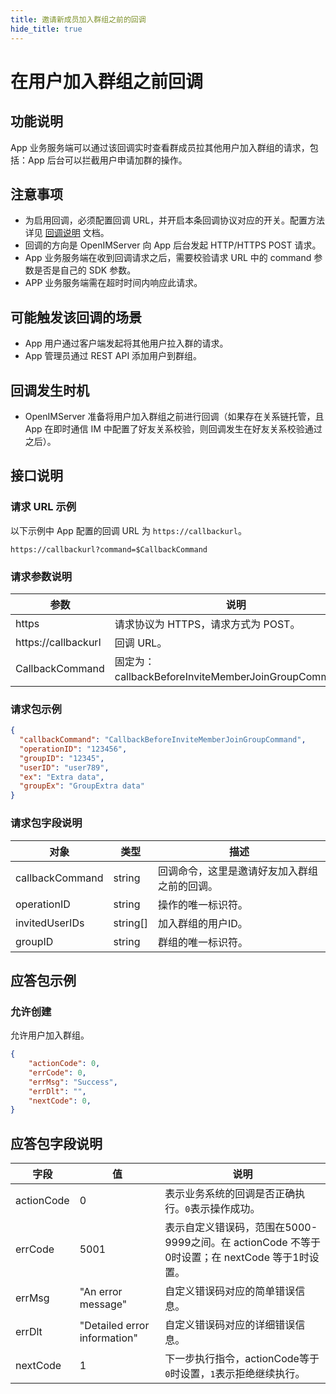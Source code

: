 ```yaml
---
title: 邀请新成员加入群组之前的回调
hide_title: true
---
```



# 在用户加入群组之前回调

## 功能说明
App 业务服务端可以通过该回调实时查看群成员拉其他用户加入群组的请求，包括：App 后台可以拦截用户申请加群的操作。

## 注意事项
- 为启用回调，必须配置回调 URL，并开启本条回调协议对应的开关。配置方法详见 [回调说明](../introduction) 文档。
- 回调的方向是 OpenIMServer 向 App 后台发起 HTTP/HTTPS POST 请求。
- App 业务服务端在收到回调请求之后，需要校验请求 URL 中的 command 参数是否是自己的 SDK 参数。
- APP 业务服务端需在超时时间内响应此请求。


## 可能触发该回调的场景
- App 用户通过客户端发起将其他用户拉入群的请求。
- App 管理员通过 REST API 添加用户到群组。

## 回调发生时机
- OpenIMServer 准备将用户加入群组之前进行回调（如果存在关系链托管，且 App 在即时通信 IM 中配置了好友关系校验，则回调发生在好友关系校验通过之后）。

## 接口说明

### 请求 URL 示例
以下示例中 App 配置的回调 URL 为 `https://callbackurl`。
```plaintext
https://callbackurl?command=$CallbackCommand
```

### 请求参数说明

| 参数                 | 说明                                                   |
| ------------------- | ------------------------------------------------------ |
| https               | 请求协议为 HTTPS，请求方式为 POST。                      |
| https://callbackurl | 回调 URL。                                               |
| CallbackCommand     | 固定为：callbackBeforeInviteMemberJoinGroupCommand。                |



### 请求包示例
```json
{
  "callbackCommand": "CallbackBeforeInviteMemberJoinGroupCommand",
  "operationID": "123456",
  "groupID": "12345",
  "userID": "user789",
  "ex": "Extra data",
  "groupEx": "GroupExtra data"
}

```


### 请求包字段说明

| 对象                     | 类型   | 描述                                                    |
|-------------------------|--------|----------------------------------------------------------------|
| callbackCommand         | string | 回调命令，这里是邀请好友加入群组之前的回调。                             |
| operationID             | string | 操作的唯一标识符。                                               |
| invitedUserIDs                  | string[] | 加入群组的用户ID。                                             |
| groupID                 | string | 群组的唯一标识符。                                               |

## 应答包示例

### 允许创建
允许用户加入群组。

```json
{
    "actionCode": 0,
    "errCode": 0,
    "errMsg": "Success",
    "errDlt": "",
    "nextCode": 0,
}

```

## 应答包字段说明

| 字段         | 值                           | 说明                                       |
|-------------|------------------------------|------------------------------------------|
| actionCode  | 0                            | 表示业务系统的回调是否正确执行。`0`表示操作成功。     |
| errCode     | 5001                        | 表示自定义错误码，范围在5000-9999之间。在 actionCode 不等于0时设置；在 nextCode 等于1时设置。|
| errMsg      | "An error message"           | 自定义错误码对应的简单错误信息。|
| errDlt      | "Detailed error information" | 自定义错误码对应的详细错误信息。|
| nextCode    | 1                            | 下一步执行指令，actionCode等于`0`时设置，`1`表示拒绝继续执行。|



